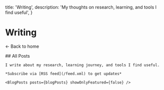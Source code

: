 
  title: 'Writing',
  description: 'My thoughts on research, learning, and tools I find useful',
}

<div id="wrapper">
  <div id="left" className="container">
    <div className="flex flex-col">
      <h1 style={{ fontSize: '2rem', marginBottom: '1rem' }}>Writing</h1>
      <p><Link href="/">← Back to home</Link></p>
    </div>
  </div>
  
  <div id="right" className="container">
    ## All Posts

    I write about my research, learning journey, and tools I find useful.

    *Subscribe via [RSS feed](/feed.xml) to get updates*

    <BlogPosts posts={blogPosts} showOnlyFeatured={false} />
  </div>
</div>
